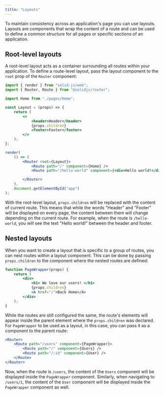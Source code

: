 ```yaml
---
title: "Layouts"
---
```


To maintain consistency across an application's page you can use layouts. 
Layouts are components that wrap the content of a route and can be used to define a common structure for all pages or specific sections of an application.

## Root-level layouts

A root-level layout acts as a container surrounding all routes within your application.
To define a route-level layout, pass the layout component to the `root` prop of the `Router` component:

```jsx
import { render } from "solid-js/web";
import { Router, Route } from "@solidjs/router";

import Home from "./pages/Home";

const Layout = (props) => {
    return (
        <>
            <header>Header</header>
            {props.children}
            <footer>Footer</footer>
        </>
    );
};

render(
    () => (
        <Router root={Layout}>
            <Route path="/" component={Home} />
            <Route path="/hello-world" component={<div>Hello world!</div>} />

        </Router>
    ),
    document.getElementById("app")
);
```

With the root-level layout, `props.children` will be replaced with the content of current route.
This means that while the words "Header" and "Footer" will be displayed on every page, the content between them will change depending on the current route.
For example, when the route is `/hello-world`, you will see the text "Hello world!" between the header and footer.

## Nested layouts

When you want to create a layout that is specific to a group of routes, you can nest routes within a layout component.
This can be done by passing `props.children` to the component where the nested routes are defined:

```jsx
function PageWrapper(props) {
	return (
		<div>
			<h1> We love our users! </h1>
			{props.children}
			<A href="/">Back Home</A>
		</div>
	);
}
```

While the routes are still configured the same, the route's elements will appear inside the parent element where the `props.children` was declared.
For `PageWrapper` to be used as a layout, in this case, you can pass it as a component to the parent route:

```jsx
<Router>
    <Route path="/users" component={PageWrapper}>
        <Route path="/" component={Users} />
        <Route path="/:id" component={User} />
    </Route>
</Router>
```

Now, when the route is `/users`, the content of the `Users` component will be displayed inside the `PageWrapper` component.
Similarly, when navigating to `/users/1`, the content of the `User` component will be displayed inside the `PageWrapper` component as well.
